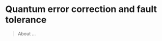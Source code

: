 # Quantum error correction and fault tolerance {#quantum-error-correction-and-fault-tolerance}

> About ...

::: {.todo latex=""}
<!-- TO-DO -->
:::

<div class="video" title="Overview of quantum error correction" data-videoid="WJr7jqpjge0"></div>

<div class="video" title="Classical repetition codes" data-videoid="11VOJrHAlYI"></div>

<div class="video" title="Three-qubit repetition code for bit-flip errors" data-videoid="9mr9c35xJ2g"></div>

<div class="video" title="Three-qubit repetition code for phase-flip errors" data-videoid="az_JPhNpWFo"></div>

<div class="video" title="Nine-qubit code" data-videoid="fX8J_n2pwS0"></div>

<div class="video" title="Inverting quantum channels" data-videoid="dBqLrfFNJko"></div>

<div class="video" title="Inverting quantum channels (revisited)" data-videoid="c4ruTbmVl_Q"></div>

<div class="video" title="Correctable errors" data-videoid="gJYfrnpLNHw"></div>

<div class="video" title="Changing correctable errors" data-videoid="7RyusTzOw6Y"></div>

<div class="video" title="Pauli operators in error correction" data-videoid="kd3ahY55DYA"></div>

<div class="video" title="Stabilizers" data-videoid="HsizVGW2sk0"></div>

<div class="video" title="Normalizers (and centralizers)" data-videoid="_8QnQG0jS1Q"></div>

<div class="video" title="Stabilizer codes" data-videoid="jI8S-2oB7fg"></div>

<div class="video" title="Seven-qubit code and transversal constructions" data-videoid="vZ5p_fJbTMc"></div>

<div class="video" title="Fault-tolerant computation and threshold theorems" data-videoid="TPUElc_4amo"></div>
